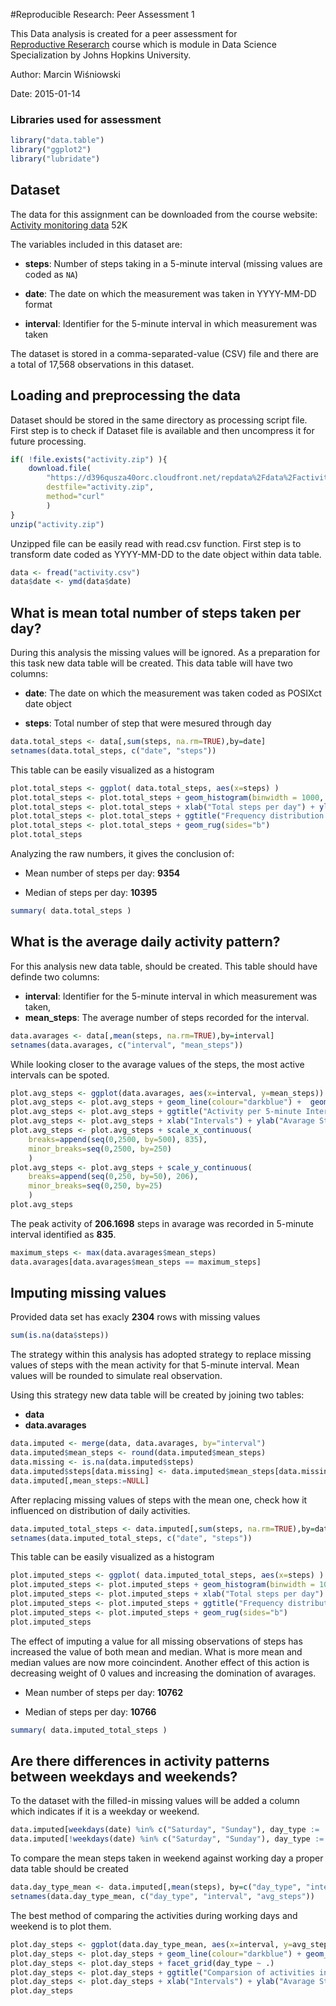 #Reproducible Research: Peer Assessment 1

This Data analysis is created for a peer assessment for  
[Reproductive Reserarch](https://www.coursera.org/course/repdata) course which is module in 
Data Science Specialization by Johns Hopkins University.

Author: Marcin Wiśniowski

Date: 2015-01-14

### Libraries used for assessment
```r
library("data.table")
library("ggplot2")
library("lubridate")
```

## Dataset

The data for this assignment can be downloaded from the course website:
[Activity monitoring data](https://d396qusza40orc.cloudfront.net/repdata%2Fdata%2Factivity.zip) 52K

The variables included in this dataset are:

* **steps**: Number of steps taking in a 5-minute interval (missing values are coded as `NA`)

* **date**: The date on which the measurement was taken in YYYY-MM-DD format

* **interval**: Identifier for the 5-minute interval in which measurement was taken


The dataset is stored in a comma-separated-value (CSV) file and there are a total of 17,568 
observations in this dataset.

## Loading and preprocessing the data
Dataset should be stored in the same directory as processing script file. First step is to check if
Dataset file is available and then uncompress it for future processing.
```r
if( !file.exists("activity.zip") ){
    download.file(
        "https://d396qusza40orc.cloudfront.net/repdata%2Fdata%2Factivity.zip", 
        destfile="activity.zip",
        method="curl"
        )
}
unzip("activity.zip")
```

Unzipped file can be easily read with read.csv function. First step is to transform date coded as
YYYY-MM-DD to the date object within data table.

```r
data <- fread("activity.csv")
data$date <- ymd(data$date)
```

## What is mean total number of steps taken per day?

During this analysis the missing values will be ignored. As a preparation for this task new data
table will be created. This data table will have two columns:

* **date**: The date on which the measurement was taken coded as POSIXct date object

* **steps**: Total number of step that were mesured through day

```r
data.total_steps <- data[,sum(steps, na.rm=TRUE),by=date]
setnames(data.total_steps, c("date", "steps"))
```

This table can be easily visualized as a histogram

```r
plot.total_steps <- ggplot( data.total_steps, aes(x=steps) ) 
plot.total_steps <- plot.total_steps + geom_histogram(binwidth = 1000, aes(fill = ..count..))
plot.total_steps <- plot.total_steps + xlab("Total steps per day") + ylab("Frequency")
plot.total_steps <- plot.total_steps + ggtitle("Frequency distribution of total steps per day")
plot.total_steps <- plot.total_steps + geom_rug(sides="b")
plot.total_steps
```

Analyzing the raw numbers, it gives the conclusion of:

* Mean number of steps per day: **9354**

* Median of steps per day: **10395**

```r
summary( data.total_steps )
```

## What is the average daily activity pattern?

For this analysis new data table, should be created. This table should have definde two columns: 

* **interval**: Identifier for the 5-minute interval in which measurement was taken,
* **mean_steps**: The average number of steps recorded for the interval.

```r
data.avarages <- data[,mean(steps, na.rm=TRUE),by=interval]
setnames(data.avarages, c("interval", "mean_steps"))
```

While looking closer to the avarage values of the steps, the most active intervals can be spoted.

```r
plot.avg_steps <- ggplot(data.avarages, aes(x=interval, y=mean_steps))
plot.avg_steps <- plot.avg_steps + geom_line(colour="darkblue") +  geom_point(colour="steelblue")
plot.avg_steps <- plot.avg_steps + ggtitle("Activity per 5-minute Interval")
plot.avg_steps <- plot.avg_steps + xlab("Intervals") + ylab("Avarage Steps")
plot.avg_steps <- plot.avg_steps + scale_x_continuous(
    breaks=append(seq(0,2500, by=500), 835),
    minor_breaks=seq(0,2500, by=250)
    )
plot.avg_steps <- plot.avg_steps + scale_y_continuous(
    breaks=append(seq(0,250, by=50), 206),
    minor_breaks=seq(0,250, by=25)
    )
plot.avg_steps
```

The peak activity of **206.1698** steps in avarage was recorded in 5-minute interval identified as 
**835**. 

```r
maximum_steps <- max(data.avarages$mean_steps)
data.avarages[data.avarages$mean_steps == maximum_steps]
```

## Imputing missing values

Provided data set has exacly **2304** rows with missing values

```r
sum(is.na(data$steps))
```
 
The strategy within this analysis has adopted strategy to replace missing values of steps with the 
mean activity for that 5-minute interval. Mean values will be rounded to simulate real observation.

Using this strategy new data table will be created by joining two tables:

* **data**
* **data.avarages**

```r
data.imputed <- merge(data, data.avarages, by="interval")
data.imputed$mean_steps <- round(data.imputed$mean_steps)
data.missing <- is.na(data.imputed$steps)
data.imputed$steps[data.missing] <- data.imputed$mean_steps[data.missing] 
data.imputed[,mean_steps:=NULL]
```

After replacing missing values of steps with the mean one, check how it influenced on distribution
of daily activities.

```r
data.imputed_total_steps <- data.imputed[,sum(steps, na.rm=TRUE),by=date]
setnames(data.imputed_total_steps, c("date", "steps"))
```

This table can be easily visualized as a histogram

```r
plot.imputed_steps <- ggplot( data.imputed_total_steps, aes(x=steps) ) 
plot.imputed_steps <- plot.imputed_steps + geom_histogram(binwidth = 1000, aes(fill = ..count..))
plot.imputed_steps <- plot.imputed_steps + xlab("Total steps per day") + ylab("Frequency")
plot.imputed_steps <- plot.imputed_steps + ggtitle("Frequency distribution of total steps per day")
plot.imputed_steps <- plot.imputed_steps + geom_rug(sides="b")
plot.imputed_steps
```

The effect of imputing a value for all missing observations of steps has increased the value of both
mean and median. What is more mean and median values are now more coincindent. Another effect of 
this action is decreasing weight of 0 values and increasing the domination of avarages.

* Mean number of steps per day: **10762**

* Median of steps per day: **10766**

```r
summary( data.imputed_total_steps )
```

## Are there differences in activity patterns between weekdays and weekends?

To the dataset with the filled-in missing values will be added a column which indicates if it is a
weekday or weekend.

```r
data.imputed[weekdays(date) %in% c("Saturday", "Sunday"), day_type := 'weekend']
data.imputed[!weekdays(date) %in% c("Saturday", "Sunday"), day_type := 'weekday']
```

To compare the mean steps taken in weekend against working day a proper data table should be created

```r
data.day_type_mean <- data.imputed[,mean(steps), by=c("day_type", "interval")]
setnames(data.day_type_mean, c("day_type", "interval", "avg_steps"))
```

The best method of comparing the activities during working days and weekend is to plot them. 

```r
plot.day_steps <- ggplot(data.day_type_mean, aes(x=interval, y=avg_steps))
plot.day_steps <- plot.day_steps + geom_line(colour="darkblue") + geom_point(colour="steelblue")
plot.day_steps <- plot.day_steps + facet_grid(day_type ~ .)
plot.day_steps <- plot.day_steps + ggtitle("Comparsion of activities in weekday and weekend")
plot.day_steps <- plot.day_steps + xlab("Intervals") + ylab("Avarage Steps")
plot.day_steps
```


